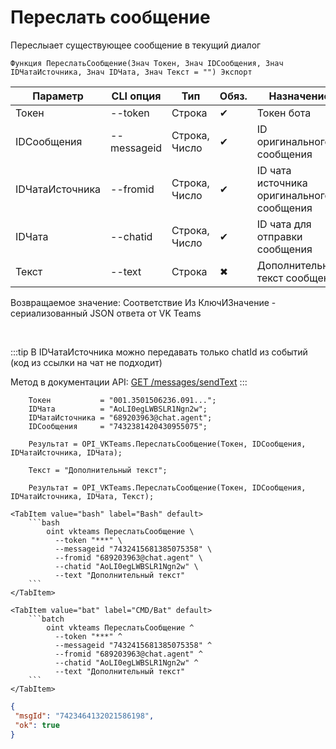 ﻿---
sidebar_position: 8
---


# Переслать сообщение
 Переслыает существующее сообщение в текущий диалог



`Функция ПереслатьСообщение(Знач Токен, Знач IDСообщения, Знач IDЧатаИсточника, Знач IDЧата, Знач Текст = "") Экспорт`

  | Параметр | CLI опция | Тип | Обяз. | Назначение |
  |-|-|-|-|-|
  | Токен | --token | Строка | &#x2714; | Токен бота |
  | IDСообщения | --messageid | Строка, Число | &#x2714; | ID оригинального сообщения |
  | IDЧатаИсточника | --fromid | Строка, Число | &#x2714; | ID чата источника оригинального сообщения |
  | IDЧата | --chatid | Строка, Число | &#x2714; | ID чата для отправки сообщения |
  | Текст | --text | Строка | &#x2716; | Дополнительный текст сообщения |

  
  Возвращаемое значение:   Соответствие Из КлючИЗначение - сериализованный JSON ответа от VK Teams

<br/>

:::tip
В IDЧатаИсточника можно передавать только chatId из событий (код из ссылки на чат не подходит)

 Метод в документации API: [GET /messages/sendText](https://teams.vk.com/botapi/#/messages/get_messages_sendText)
:::
<br/>


```bsl title="Пример использования для 1С:Предприятие/OneScript"
    Токен           = "001.3501506236.091...";
    IDЧата          = "AoLI0egLWBSLR1Ngn2w";
    IDЧатаИсточника = "689203963@chat.agent";
    IDСообщения     = "7432381420430955075";

    Результат = OPI_VKTeams.ПереслатьСообщение(Токен, IDСообщения, IDЧатаИсточника, IDЧата);

    Текст = "Дополнительный текст";

    Результат = OPI_VKTeams.ПереслатьСообщение(Токен, IDСообщения, IDЧатаИсточника, IDЧата, Текст);
```
    

 <Tabs>
  
    <TabItem value="bash" label="Bash" default>
        ```bash
            oint vkteams ПереслатьСообщение \
              --token "***" \
              --messageid "7432415681385075358" \
              --fromid "689203963@chat.agent" \
              --chatid "AoLI0egLWBSLR1Ngn2w" \
              --text "Дополнительный текст"
        ```
    </TabItem>
  
    <TabItem value="bat" label="CMD/Bat" default>
        ```batch
            oint vkteams ПереслатьСообщение ^
              --token "***" ^
              --messageid "7432415681385075358" ^
              --fromid "689203963@chat.agent" ^
              --chatid "AoLI0egLWBSLR1Ngn2w" ^
              --text "Дополнительный текст"
        ```
    </TabItem>
</Tabs>


```json title="Результат"
{
 "msgId": "7423464132021586198",
 "ok": true
}
```
